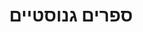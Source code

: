 ---
title: ספרים גנוסטיים
description: ספרייה גנוסטית בינלאומית
template: splash
lang: he
hero:
  tagline: ברוכים הבאים ללימודים גנוסטיים
  image:
    file: ../../../assets/sol-de-acuario.webp
  actions:
    - text: צפה בספרים
      link: educacion-fundamental/prefacio
      icon: right-arrow
    - text: מידע נוסף על קורס הגנוזיס
      link: https://starlight.astro.build
      icon: external
      variant: minimal
---